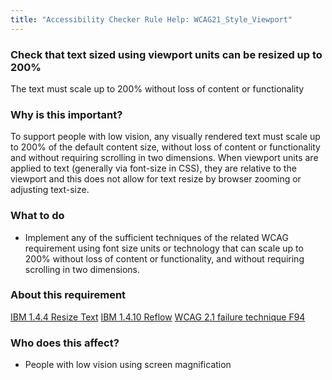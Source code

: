 ```yaml
---
title: "Accessibility Checker Rule Help: WCAG21_Style_Viewport"
---
```


<div className="toolHelp">
<Row>
<Column colLg={16} colMd={8} colSm={4} className="toolHead">

### Check that text sized using viewport units can be resized up to 200%

<div id="locLevel"></div>

The text must scale up to 200% without loss of content or functionality

</Column>
</Row>
<Row>
<Column colLg={11} colMd={5} colSm={4} className="toolMain">

### Why is this important?

To support people with low vision, any visually rendered text must scale up to 200% of the default content size, without loss of content or functionality and without requiring scrolling in two dimensions. When viewport units are applied to text (generally via font-size in CSS), they are relative to the viewport and this does not allow for text resize by browser zooming or adjusting text-size.

<div id="locSnippet"></div>

### What to do

* Implement any of the sufficient techniques of the related WCAG requirement using font size units or technology that can scale up to 200% without loss of content or functionality, and without requiring scrolling in two dimensions.

</Column>
<Column colLg={5} colMd={3} colSm={4} className="toolLeft">

### About this requirement

[IBM 1.4.4 Resize Text](https://www.ibm.com/able/guidelines/ci162/resize_text.html)
[IBM 1.4.10 Reflow](https://www.ibm.com/able/guidelines/ci162/reflow_71.html)
[WCAG 2.1 failure technique F94](https://www.w3.org/WAI/WCAG21/Techniques/failures/F94)

### Who does this affect?

* People with low vision using screen magnification

</Column>
</Row>
</div>

